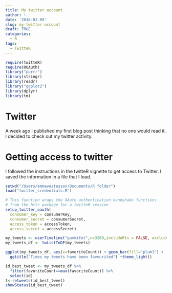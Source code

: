 ```yaml
---
title: My twitter account
author: ~
date: '2018-01-09'
slug: my-twitter-account
draft: TRUE
categories:
  - R
tags:
  - TwitteR
---
```


```r
require(twitteR)
require(ROAuth)
library("purrr")
library(stringr)
library(readr)
library("ggplot2")
library(dplyr)
library(tm)

```

# Twitter

A week ago I published my first blog post thinking that no one would read it. I decided to check out my twitter activity.

# Getting access to twitter
I followed the instructions in the twitteR vignette to get access to Twitter. I saved the information in a file that I load.

```r

setwd("/Users/emmavestesson/Documents/R folder")
load("twitter_credentials.R")

# This function wraps the OAuth authentication handshake functions
# from the httr package for a twitteR session
setup_twitter_oauth(
  consumer_key = consumerKey,
  consumer_secret = consumerSecret, 
  access_token = accessToken, 
  access_secret = accessSecret)

```



```r
my_tweets <- userTimeline("gummifot",n=3200,includeRts = FALSE, excludeReplies=TRUE)
my_tweets_df <- twListToDF(my_tweets)

```



```r
ggplot(my_tweets_df, aes(x=favoriteCount)) + geom_bar(fill="plum1") + 
  ggtitle("Times my tweets have been favourited") +theme_light()
```


```r
id_best_tweet <- my_tweets_df %>% 
  filter(favoriteCount==max(favoriteCount)) %>% 
  select(id) 
t<-retweets(id_best_tweet)
showStatus(id_best_tweet)
```


